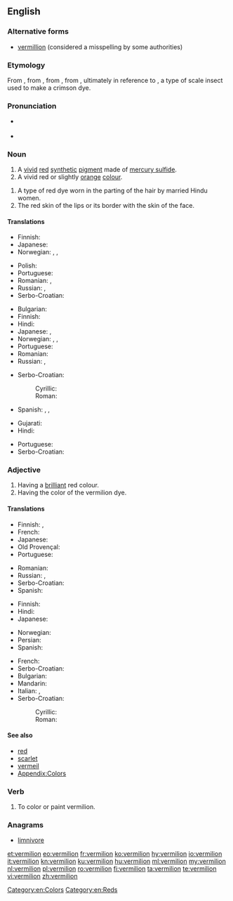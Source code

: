 ==English==

===Alternative forms===
* [[vermillion]] (considered a misspelling by some authorities)

===Etymology===
From {{etyl|fro|en}} {{term|vermeillon||vermilion|lang=fro}}, from {{term|vermeil|lang=fro}}, from {{etyl|la|en}} {{term|lang=la|vermiculus||little worm}}, from {{term|lang=la|vermis||worm}}, ultimately in reference to {{taxlink|Kermes vermilio|species|noshow=1}}, a type of scale insect used to make a crimson dye.

===Pronunciation===
* {{a|UK}} {{IPA|/vɜː(ɹ)ˈmɪl.jən/|lang=en}}
* {{rhymes|ɪljən|lang=en}}

===Noun===
{{en-noun}}

# A [[vivid]] [[red]] [[synthetic]] [[pigment]] made of [[mercury sulfide]].
# A vivid red or slightly [[orange]] [[colour]].
#: {{color panel|E34234}}
{{quote-Fanny Hill|part=3
|I, struggling faintly, could not help feeling what I could not grasp, a column of the whitest ivory, beautifully streak'd with blue veins, and carrying, fully uncapt, a head of the liveliest '''vermilion'''}}
# A type of red dye worn in the parting of the hair by married Hindu women.
# The red skin of the lips or its border with the skin of the face.

====Translations====
{{trans-top|pigment}}
* Finnish: {{t|fi|sinooperipunainen}}
* Japanese: {{t+|ja|朱|tr=しゅ, shu}}
* Norwegian: {{t+|no|sinober|m}}, {{t|no|sinoberrødt|n}}, {{t|no|vermilion|m}}
{{trans-mid}}
* Polish: {{t+|pl|cynober|m-in}}
* Portuguese: {{t|pt|vermelhão|m}}
* Romanian: {{t+|ro|vermillon|n}}, {{t+|ro|cinabru|n}}
* Russian: {{t+|ru|вермильо́н|m}}, {{t+|ru|ки́новарь|f}}
* Serbo-Croatian: {{t+|sh|cinober}}
{{trans-bottom}}

{{trans-top|colour}}
* Bulgarian: {{t|bg|яркочервено; цинобър|sc=Cyrl}}
* Finnish: {{t|fi|sinooperinpunainen}}
* Hindi: {{t-check|hi|[[लाल]] [[रंग]]|tr=lāl rang|sc=Deva}} {{attention|hi|2=was "[[लाल]] [[रंग]]" - assumed sum-of-parts; if an idiom, remove the wikilinks to the individual words. see [[User:Kephir/gadgets/xte#Translation_fixing]]}}
* Japanese: {{t+|ja|朱|tr=しゅ, shu}}, {{t+|ja|朱色|tr=しゅいろ, shuiro}}
* Norwegian: {{t+|no|sinober|m}}, {{t|no|sinoberrødt|n}}, {{t|no|vermilion|m}}
* Portuguese: {{t|pt|vermelhão|m}}
* Romanian: {{t+|ro|vermillon}}
* Russian: {{t+|ru|я́рко-кра́сный|m}} {{qualifier|цвет}}, {{t+|ru|а́лый|m}} {{qualifier|цвет}}
{{trans-mid}}
* Serbo-Croatian:
*: Cyrillic: {{t|sh|румена|f|sc=Cyrl}}
*: Roman: {{t|sh|rumena|f}}
* Spanish: {{t+|es|bermellón}}, {{t|es|vermillo}}, {{t|es|vermellón}}
{{trans-bottom}}

{{trans-top|dye}}
* Gujarati: {{t|gu|સિંદૂર|tr=sindūr}}
* Hindi: {{t|hi|सिंदूर|tr=sindūr}}
{{trans-mid}}
* Portuguese: {{t|pt|vermelhão|m}}
* Serbo-Croatian: {{t+|sh|cinober}}
{{trans-bottom}}

===Adjective===
{{en-adj}}

# Having a [[brilliant]] red colour.
# Having the color of the vermilion dye.

====Translations====
{{trans-top|having a brilliant red colour}}
* Finnish: {{t+|fi|tulipunainen}}, {{t+|fi|kirkkaanpunainen}}
* French: {{t+|fr|vermeil}}
* Japanese: {{t+|ja|赤い|tr=あかい, akai}}
* Old Provençal: {{t|pro|vermelh}}
* Portuguese: {{t+|pt|vermelhão}}
{{trans-mid}}
* Romanian: {{t|ro|vermeil}}
* Russian: {{t+|ru|я́рко-кра́сный}}, {{t+|ru|а́лый}}
* Serbo-Croatian: {{t|sh|boje cinobera}}
* Spanish: {{t+|es|bermejo}}
{{trans-bottom}}

{{trans-top|having the color of vermilion dye}}
* Finnish: {{t|fi|sinooperinpunainen}}
* Hindi: {{t|hi|सिंदूरी|tr=sindūrī}}
* Japanese: {{t+|ja|朱色|tr=しゅいろ, shuiro}}
{{trans-mid}}
* Norwegian: {{t|no|sinoberrød}}
* Persian: {{t+|fa|شنگرف|tr=shangarf}}
* Spanish: {{t+|es|bermejo}}
{{trans-bottom}}

{{checktrans-top}}
<!-- These look like nouns, and this is Adjective section -->
* French: {{t+check|fr|vermillon|m}}
* Serbo-Croatian: {{t-check|sh|rumen|m}}
* Bulgarian: {{t-check|bg|ален|sc=Cyrl}}
* Mandarin: {{t-check|cmn|朱|tr=zhū|sc=Hani}}
* Italian: {{t+check|it|vermiglio|m}}, {{t-check|it|vermiglione|m}}
* Serbo-Croatian:
*: Cyrillic: {{t-check|sh|румен|m|sc=Cyrl}}
*: Roman: {{t-check|sh|rumen|m}}
{{trans-bottom}}

====See also====
* [[red]]
* [[scarlet]]
* [[vermeil]]
* [[Appendix:Colors]]

===Verb===
{{en-verb}}

# {{context|transitive|lang=en}} To color or paint vermilion.

===Anagrams===
* [[limnivore#English|limnivore]]

[[Category:en:Colors]]
[[Category:en:Reds]]

[[et:vermilion]]
[[eo:vermilion]]
[[fr:vermilion]]
[[ko:vermilion]]
[[hy:vermilion]]
[[io:vermilion]]
[[it:vermilion]]
[[kn:vermilion]]
[[ku:vermilion]]
[[hu:vermilion]]
[[ml:vermilion]]
[[my:vermilion]]
[[nl:vermilion]]
[[pl:vermilion]]
[[ro:vermilion]]
[[fi:vermilion]]
[[ta:vermilion]]
[[te:vermilion]]
[[vi:vermilion]]
[[zh:vermilion]]